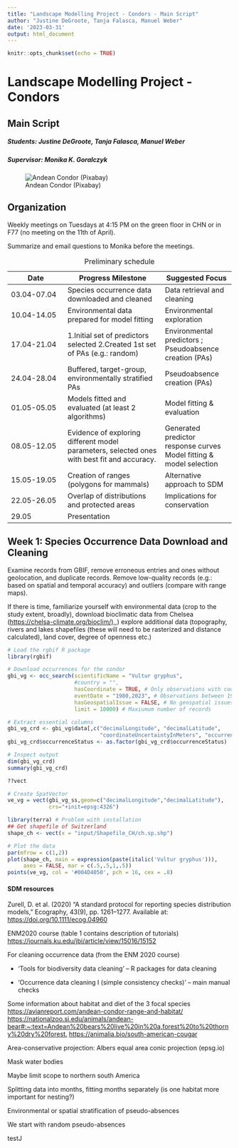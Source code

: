 ```yaml
---
title: "Landscape Modelling Project - Condors - Main Script"
author: "Justine DeGroote, Tanja Falasca, Manuel Weber"
date: '2023-03-31'
output: html_document
---
```


```r
knitr::opts_chunk$set(echo = TRUE)
```

# Landscape Modelling Project - Condors

## Main Script

##### Students: Justine DeGroote, Tanja Falasca, Manuel Weber

##### Supervisor: Monika K. Goralczyk

![Andean Condor (Pixabay)](condor.jpg)

## Organization

Weekly meetings on Tuesdays at 4:15 PM on the green floor in CHN or in F77 (no meeting on the 11th of April).

Summarize and email questions to Monika before the meetings.

| Date        | Progress Milestone                                                                          | Suggested Focus                                                     |
|------------------|-------------------------------|-----------------------|
| 03.04-07.04 | Species occurrence data downloaded and cleaned                                              | Data retrieval and cleaning                                         |
| 10.04-14.05 | Environmental data prepared for model fitting                                               | Environmental exploration                                           |
| 17.04-21.04 | 1.Initial set of predictors selected 2.Created 1st set of PAs (e.g.: random)                | Environmental predictors ; Pseudoabsence creation (PAs)             |
| 24.04-28.04 | Buffered, target-group, environmentally stratified PAs                                      | Pseudoabsence creation (PAs)                                        |
| 01.05-05.05 | Models fitted and evaluated (at least 2 algorithms)                                         | Model fitting & evaluation                                          |
| 08.05-12.05 | Evidence of exploring different model parameters, selected ones with best fit and accuracy. | Generated predictor response curves Model fitting & model selection |
| 15.05-19.05 | Creation of ranges (polygons for mammals)                                                   | Alternative approach to SDM                                         |
| 22.05-26.05 | Overlap of distributions and protected areas                                                | Implications for conservation                                       |
| 29.05       | Presentation                                                                                |                                                                     |

: Preliminary schedule

## Week 1: Species Occurrence Data Download and Cleaning

Examine records from GBIF, remove erroneous entries and ones without geolocation, and duplicate records. Remove low-quality records (e.g.: based on spatial and temporal accuracy) and outliers (compare with range maps).

If there is time, familiarize yourself with environmental data (crop to the study extent, broadly), download bioclimatic data from Chelsea ([https://chelsa-climate.org/bioclim/),](https://chelsa-climate.org/bioclim/),) explore additional data (topography, rivers and lakes shapefiles (these will need to be rasterized and distance calculated), land cover, degree of openness etc.)

```r
# Load the rgbif R package
library(rgbif)

# Download occurrences for the condor
gbi_vg <- occ_search(scientificName = "Vultur gryphus", 
                     #country = "", 
                     hasCoordinate = TRUE, # Only observations with coordinates
                     eventDate = "1980,2023", # Observations between 1980 and 2023
                     hasGeospatialIssue = FALSE, # No geospatial issues 
                     limit = 10000) # Maxiumum number of records

# Extract essential columns
gbi_vg_crd <- gbi_vg$data[,c("decimalLongitude", "decimalLatitude", 
                             "coordinateUncertaintyInMeters", "occurrenceStatus")]
gbi_vg_crd$occurrenceStatus <- as.factor(gbi_vg_crd$occurrenceStatus)

# Inspect output
dim(gbi_vg_crd)
summary(gbi_vg_crd)

??vect

# Create SpatVector
ve_vg = vect(gbi_vg_ss,geom=c("decimalLongitude","decimalLatitude"),
             crs="+init=epsg:4326")

library(terra) # Problem with installation
## Get shapefile of Switzerland
shape_ch <- vect(x = "input/Shapefile_CH/ch.sp.shp")

# Plot the data
par(mfrow = c(1,2))
plot(shape_ch, main = expression(paste(italic('Vultur gryphus'))), 
     axes = FALSE, mar = c(.5,.5,1,.5))
points(ve_vg, col = '#004D4050', pch = 16, cex = .8)
```

#### SDM resources

Zurell, D. et al. (2020) "A standard protocol for reporting species distribution models," Ecography, 43(9), pp. 1261--1277. Available at: <https://doi.org/10.1111/ecog.04960>

ENM2020 course (table 1 contains description of tutorials) <https://journals.ku.edu/jbi/article/view/15016/15152>

For cleaning occurrence data (from the ENM 2020 course)

-   'Tools for biodiversity data cleaning' -- R packages for data cleaning

-   'Occurrence data cleaning I (simple consistency checks)' -- main manual checks

Some information about habitat and diet of the 3 focal species <https://avianreport.com/andean-condor-range-and-habitat/> <https://nationalzoo.si.edu/animals/andean-bear#:~:text=Andean%20bears%20live%20in%20a,forest%20to%20thorny%20dry%20forest.> <https://animalia.bio/south-american-cougar>

Area-conservative projection: Albers equal area conic projection (epsg.io)

Mask water bodies

Maybe limit scope to northern south America

Splitting data into months, fitting months separately (is one habitat more important for nesting?)

Environmental or spatial stratification of pseudo-absences

We start with random pseudo-absences

testJ
